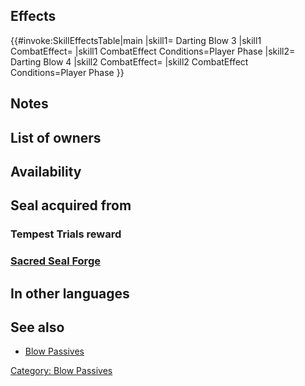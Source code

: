 {{Passive
|type=A
|exclusive=0
|1name=Darting Blow 1
|1tagid=SID_飛燕の一撃1
|1promotionRarity=4
|1promotionTier=1
|1effect=If unit initiates combat, grants Spd+2 during combat.
|1required=-
|1cost=50
|2name=Darting Blow 2
|2tagid=SID_飛燕の一撃2
|2promotionRarity=5
|2promotionTier=1
|2effect=If unit initiates combat, grants Spd+4 during combat.
|2cost=100
|3name=Darting Blow 3
|3tagid=SID_飛燕の一撃3
|3effect=If unit initiates combat, grants Spd+6 during combat.
|3cost=200
|3next=-
|4name=Darting Blow 4
|4tagid=SID_飛燕の一撃4
|4effect=If unit initiates combat, grants Spd+9 during combat.
|4cost=300
|canUseWeapon={{WeaponList|exclude=Staff}}
|canUseMove={{MoveList|all}}
|properties1=random_all
|properties2=random_all
|properties3=random_all
|properties4=random_owner
}}
==Effects==
{{#invoke:SkillEffectsTable|main
|skill1={{Si|Darting Blow 3}} Darting Blow 3
|skill1 CombatEffect={{SkillEffectText|Temporary buffs|Spd|6}}
|skill1 CombatEffect Conditions=Player Phase
|skill2={{Si|Darting Blow 4}} Darting Blow 4
|skill2 CombatEffect={{SkillEffectText|Temporary buffs|Spd|9}}
|skill2 CombatEffect Conditions=Player Phase
}}
==Notes==
{{IfUnitInitiates}}
{{Temporary buffs}}
==List of owners==
{{Skill Hero List}}
{{NoInheritHeroes}}

==Availability==
{{PassiveFocusList}}
{{PassiveDistributionList}}
{{PassiveCombatManualList}}
==Seal acquired from==
===Tempest Trials reward===
{{Tempest Trials seal reward}}
===[[Sacred Seal Forge]]===
{{SealCosts
|seals=Darting Blow 1;Darting Blow 2;Darting Blow 3
|badgeColor=Azure
|costs1=20;100;20
|costs2=60;200;50
|costs3=400;1000;100
}}
==In other languages==
{{OtherLanguages
|japanese=飛燕の一撃
|german=Sturzflughieb
|spanishEU=Ofensa dúplice
|spanishLA=Golpe fugaz
|french=Cp foudroyant
|italian=Colpo saetta
|chineseTW=飛燕一擊
|portuguese=Golpe fugaz
}}
==See also==
{{See also skills|cond=Description LIKE '%if unit initiates combat, grants Spd+_ during combat%' AND Exclusive='1'}}
* [[Blow Passives]]
{{Seals Navbox}}
{{Passives Navbox|A}}
[[Category: Blow Passives]]